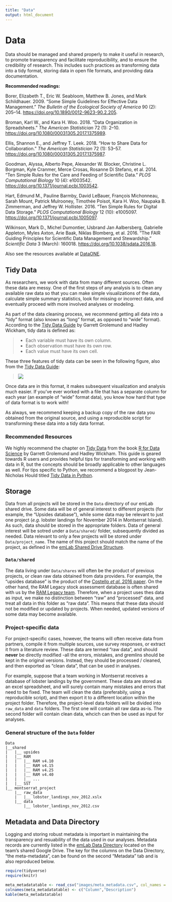 ```yaml
---
title: "Data"
output: html_document
---
```


# Data

Data should be managed and shared properly to make it useful in research, to promote transparency and facilitate reproducibility, and to ensure the credibility of research. This includes such practices as transforming data into a tidy format, storing data in open file formats, and providing data documentation.

**Recommended readings:**

Borer, Elizabeth T., Eric W. Seabloom, Matthew B. Jones, and Mark Schildhauer. 2009. “Some Simple Guidelines for Effective Data Management.” *The Bulletin of the Ecological Society of America* 90 (2): 205–14. <https://doi.org/10.1890/0012-9623-90.2.205>.

Broman, Karl W., and Kara H. Woo. 2018. “Data Organization in Spreadsheets.” *The American Statistician* 72 (1): 2–10. <https://doi.org/10.1080/00031305.2017.1375989>.

Ellis, Shannon E., and Jeffrey T. Leek. 2018. “How to Share Data for Collaboration.” *The American Statistician* 72 (1): 53–57. <https://doi.org/10.1080/00031305.2017.1375987>.

Goodman, Alyssa, Alberto Pepe, Alexander W. Blocker, Christine L. Borgman, Kyle Cranmer, Merce Crosas, Rosanne Di Stefano, et al. 2014. “Ten Simple Rules for the Care and Feeding of Scientific Data.” *PLOS Computational Biology* 10 (4): e1003542. <https://doi.org/10.1371/journal.pcbi.1003542>.

Hart, Edmund M., Pauline Barmby, David LeBauer, François Michonneau, Sarah Mount, Patrick Mulrooney, Timothée Poisot, Kara H. Woo, Naupaka B. Zimmerman, and Jeffrey W. Hollister. 2016. “Ten Simple Rules for Digital Data Storage.” *PLOS Computational Biology* 12 (10): e1005097. <https://doi.org/10.1371/journal.pcbi.1005097>.

Wilkinson, Mark D., Michel Dumontier, IJsbrand Jan Aalbersberg, Gabrielle Appleton, Myles Axton, Arie Baak, Niklas Blomberg, et al. 2016. “The FAIR Guiding Principles for Scientific Data Management and Stewardship.” *Scientific Data* 3 (March): 160018. <https://doi.org/10.1038/sdata.2016.18>.

Also see the resources available at [DataONE](https://www.dataone.org/resources).

## Tidy Data  

As researchers, we work with data from many different sources. Often these data are messy. One of the first steps of any analysis is to clean any available raw data so that you can make simple visualizations of the data, calculate simple summary statistics, look for missing or incorrect data, and eventually proceed with more involved analyses or modeling.

As part of the data cleaning process, we recommend getting all data into a "tidy" format (also known as "long" format, as opposed to "wide" format). According to the [Tidy Data Guide](https://r4ds.had.co.nz/tidy-data.html) by Garrett Grolemund and Hadley Wickham, tidy data is defined as:

<blockquote>
* Each variable must have its own column.  
* Each observation must have its own row.  
* Each value must have its own cell.  
</blockquote>

These three features of tidy data can be seen in the following figure, also from the [Tidy Data Guide](https://r4ds.had.co.nz/tidy-data.html):

<blockquote>
![](images/tidy-data.png)

</blockquote>

Once data are in this format, it makes subsequent visualization and analysis much easier. If you've ever worked with a file that has a separate column for each year (an example of "wide" format data), you know how hard that type of data format is to work with!  

As always, we recommend keeping a backup copy of the raw data you obtained from the original source, and using a reproducible script for transforming these data into a tidy data format.

### Recommended Resources  

We highly recommend the chapter on [Tidy Data](https://r4ds.had.co.nz/tidy-data.html) from the book [R for Data Science](https://r4ds.had.co.nz) by Garrett Grolemund and Hadley Wickham. This guide is geared towards R users and provides helpful tips for transforming and working with data in R, but the concepts should be broadly applicable to other languages as well. For tips specific to Python, we recommend a blogpost by Jean-Nicholas Hould titled [Tidy Data in Python](http://www.jeannicholashould.com/tidy-data-in-python.html).


## Storage

Data from all projects will be stored in the `Data` directory of our emLab shared drive. Some data will be of general interest to different projects (for example, the "Upsides database"), while some data may be relevant to just one project (*e.g.* lobster landings for November 2014 in Montserrat Island). As such, data should be stored in the appropriate folders. Data of general interest will be sotred under a `Data/shared/` folder, subsequently divided as needed. Data relevant to only a few projects will be stored under `Data/project_name`. The name of this project should match the name of the project, as defined in the [emLab Shared Drive Structure](https://docs.google.com/document/d/1a26a6N4akF2dSXWfp0fWxGegd0wvrPVUeaA09en2EPE).

### `Data/shared`

The data living under `Data/shares` will often be the product of previous projects, or clean raw data obtained from data providers. For example, the "upsides database" is the product of the [Costello *et al.* 2016 paper](https://www.pnas.org/content/113/18/5125). On the other hand, the RAM Legacy stock assessment database is often shared with us by the [RAM Legacy team](https://www.ramlegacy.org/). Therefore, when a project uses thes data as input, we make no distinction between "raw" and "processed" data, and treat all data in this folder as "raw data". This means that these data should not be modified or updated by projects. When needed, updated versions of some data may become available.

### Project-specific data

For project-specific cases, however, the teams will often receive data from partners, compile it from multiple sources, use survey responses, or extract it from a literature review. These data are termed "raw data", and should **never** be directly modified -all the errors, mistakes, and gremlins should be kept in the original versions. Instead, they should be processed / cleaned, and then exported as "clean data", that can be used in analyses.

For example, suppose that a team working in Montserrat receives a database of lobster landings by the government. These data are stored as an excel spreadsheet, and will surely contain many mistakes and errors that need to be fixed. The team will clean the data (preferabily, using a reproducible script), and then export it to a different location within the project folder. Therefore, the project-level data folders will be divided into `raw_data` and `data` folders. The first one will contain all raw data as-is. The second folder will contain clean data, whcich can then be used as input for analyses.

### General structure of the `Data` folder

```
Data
|__shared
|   |__ upsides
|   |__ RAM
|   |   |__ RAM v4.10
|   |   |__ RAM v4.15
|   |   |__ RAM v4.25
|   |   |__ RAM v4.40
|   |   |__ ...
|   |__ SST
|__ montserrat_project
    |__ raw_data
    |   |__ lobster_landings_nov_2012.xslx
    |__ data
        |__ lobster_landings_nov_2012.csv
```

## Metadata and Data Directory

Logging and storing robust metadata is important in maintaining the transparency and resuability of the data used in our analyses. Metadata records are currently listed in the [emLab Data Directory](https://docs.google.com/spreadsheets/d/1lCzpP1X0qPQrqDzVBi78XJQVUumbcQqRck60OkHtANk/edit#gid=0) located on the team's shared Google Drive. The key for the columns on the Data Directory, "the meta-metadata", can be found on the second "Metadata" tab and is also reproduced below. 

```r
require(tidyverse)
require(knitr)

meta_metadatatable <- read_csv("images/meta_metadata.csv", col_names = F)
colnames(meta_metadatatable) <- c("Column","Description")
kable(meta_metadatatable)
```

